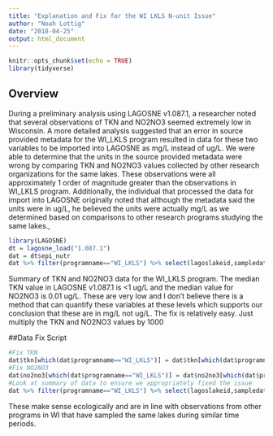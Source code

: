 ```yaml
---
title: "Explanation and Fix for the WI LKLS N-unit Issue"
author: "Noah Lottig"
date: "2018-04-25"
output: html_document
---
```


```r
knitr::opts_chunk$set(echo = TRUE)
library(tidyverse)
```

## Overview

During a preliminary analysis using LAGOSNE v1.087.1, a researcher noted that several observations of TKN and NO2NO3 seemed extremely low in Wisconsin. A more detailed analysis suggested that an error in source provided metadata for the WI_LKLS program resulted in data for these two variables to be imported into LAGOSNE as mg/L instead of ug/L. We were able to determine that the units in the source provided metadata were wrong by comparing TKN and NO2NO3 values collected by other research organizations for the same lakes. These observations were all approximately 1 order of magnitude greater than the observations in WI_LKLS program. Additionally, the individual that processed the data for import into LAGOSNE originally noted that although the metadata said the units were in ug/L, he believed the units were actually mg/L as we determined based on comparisons to other research programs studying the same lakes.,

```r
library(LAGOSNE)
dt = lagosne_load("1.087.1")
dat = dt$epi_nutr
dat %>% filter(programname=="WI_LKLS") %>% select(lagoslakeid,sampledate,tkn,no2no3) %>% summary()
```
Summary of TKN and NO2NO3 data for the WI_LKLS program. The median TKN value in LAGOSNE v1.087.1 is <1 ug/L and the median value for NO2NO3 is 0.01 ug/L. These are very low and I don't believe there is a method that can quantify these variables at these levels which supports our conclusion that these are in mg/L not ug/L. The fix is relatively easy. Just multiply the TKN and NO2NO3 values by 1000

##Data Fix Script
```r
#Fix TKN
dat$tkn[which(dat$programname=="WI_LKLS")] = dat$tkn[which(dat$programname=="WI_LKLS")]*1000
#Fix NO2NO3
dat$no2no3[which(dat$programname=="WI_LKLS")] = dat$no2no3[which(dat$programname=="WI_LKLS")]*1000
#Look at summary of data to ensure we appropriately fixed the issue
dat %>% filter(programname=="WI_LKLS") %>% select(lagoslakeid,sampledate,tkn,no2no3) %>% summary()
```

These make sense ecologically and are in line with observations from other programs in WI that have sampled the same lakes during similar time periods.